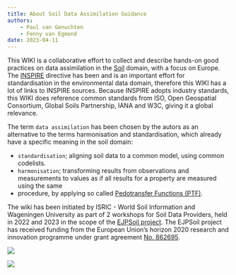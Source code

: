 ```yaml
---
title: About Soil Data Assimilation Guidance
authors:
    - Paul van Genuchten
    - Fenny van Egmond
date: 2023-04-11
---
```


This WIKI is a collaborative effort to collect and describe hands-on good practices on data assimilation in the 
[Soil](https://agrovoc.fao.org/browse/agrovoc/en/page/c_7156) domain, with a focus on Europe. The [INSPIRE](https://inspire.ec.europa.eu/) directive 
has been and is an important effort for standardisation in the environmental data domain, therefore this WIKI has a lot of links to INSPIRE sources. 
Because INSPIRE adopts industry standards, this WIKI does reference common standards from ISO, Open Geospatial Consortium, Global Soils Partnership, 
IANA and W3C, giving it a global relevance.

The term `data assimilation` has been chosen by the autors as an alternative to the terms harmonisation and standardisation, which already have a 
specific meaning in the soil domain:

- `standardisation`; aligning soil data to a common model, using common codelists.
- `harmonisation`; transforming results from observations and measurements to values as if all results for a property are measured using the same 
- procedure, by applying so called [Pedotransfer Functions (PTF)](https://en.wikipedia.org/wiki/Pedotransfer_function).

The wiki has been initiated by ISRIC - World Soil Information and Wageningen University as part of 2 workshops for Soil Data Providers, held in 
2022 and 2023 in the scope of the [EJPSoil project](https://ejpsoil.eu). The EJPSoil project has received funding from the European Union’s horizon 2020
research and innovation programme under grant agreement [No. 862695](https://cordis.europa.eu/project/id/862695).


::: {layout-ncol=2}
[![](https://search.researchequipment.wur.nl/resources/images/WUR_ZW_standard_cropped.png){fig-alt="WUR logo"}](https://www.wur.nl/en/research-results/research-institutes/environmental-research.htm)

[![](https://www.isric.org/themes/custom/basic/logo.svg){fig-alt="ISRIC logo"}](https://www.isric.org)
:::
